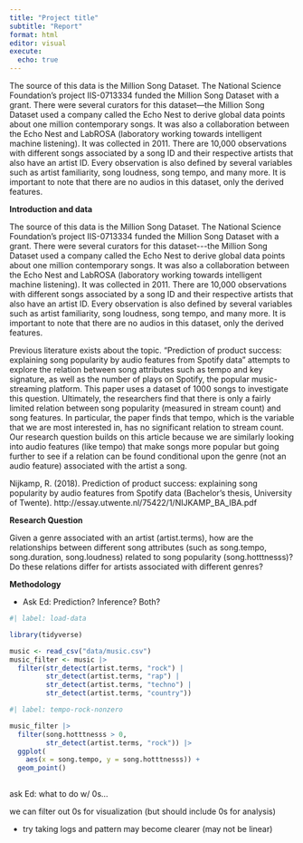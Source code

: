 ```yaml
---
title: "Project title"
subtitle: "Report"
format: html
editor: visual
execute:
  echo: true
---
```


The source of this data is the Million Song Dataset. The National Science Foundation's project IIS-0713334 funded the Million Song Dataset with a grant. There were several curators for this dataset---the Million Song Dataset used a company called the Echo Nest to derive global data points about one million contemporary songs. It was also a collaboration between the Echo Nest and LabROSA (laboratory working towards intelligent machine listening). It was collected in 2011. There are 10,000 observations with different songs associated by a song ID and their respective artists that also have an artist ID. Every observation is also defined by several variables such as artist familiarity, song loudness, song tempo, and many more. It is important to note that there are no audios in this dataset, only the derived features.

**Introduction and data**\

The source of this data is the Million Song Dataset. The National Science Foundation's project IIS-0713334 funded the Million Song Dataset with a grant. There were several curators for this dataset\-\--the Million Song Dataset used a company called the Echo Nest to derive global data points about one million contemporary songs. It was also a collaboration between the Echo Nest and LabROSA (laboratory working towards intelligent machine listening). It was collected in 2011. There are 10,000 observations with different songs associated by a song ID and their respective artists that also have an artist ID. Every observation is also defined by several variables such as artist familiarity, song loudness, song tempo, and many more. It is important to note that there are no audios in this dataset, only the derived features.

Previous literature exists about the topic. "Prediction of product success: explaining song popularity by audio features from Spotify data" attempts to explore the relation between song attributes such as tempo and key signature, as well as the number of plays on Spotify, the popular music-streaming platform. This paper uses a dataset of 1000 songs to investigate this question. Ultimately, the researchers find that there is only a fairly limited relation between song popularity (measured in stream count) and song features. In particular, the paper finds that tempo, which is the variable that we are most interested in, has no significant relation to stream count. Our research question builds on this article because we are similarly looking into audio features (like tempo) that make songs more popular but going further to see if a relation can be found conditional upon the genre (not an audio feature) associated with the artist a song.

Nijkamp, R. (2018). Prediction of product success: explaining song popularity by audio features from Spotify data (Bachelor's thesis, University of Twente). http://essay.utwente.nl/75422/1/NIJKAMP_BA_IBA.pdf

**Research Question**

Given a genre associated with an artist (artist.terms), how are the relationships between different song attributes (such as song.tempo, song.duration, song.loudness) related to song popularity (song.hotttnesss)? Do these relations differ for artists associated with different genres?

**Methodology**

-   Ask Ed: Prediction? Inference? Both?

```r
#| label: load-data

library(tidyverse)

music <- read_csv("data/music.csv")
music_filter <- music |>
  filter(str_detect(artist.terms, "rock") |
         str_detect(artist.terms, "rap") |
         str_detect(artist.terms, "techno") |
         str_detect(artist.terms, "country"))

```

```r
#| label: tempo-rock-nonzero

music_filter |> 
  filter(song.hotttnesss > 0,
         str_detect(artist.terms, "rock")) |>
  ggplot(
    aes(x = song.tempo, y = song.hotttnesss)) +
  geom_point()
  
```

ask Ed: what to do w/ 0s...

we can filter out 0s for visualization (but should include 0s for analysis)

-   try taking logs and pattern may become clearer (may not be linear)

